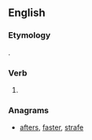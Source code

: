 ==English==

===Etymology===
{{suffix|fare|est|lang=en}}.

===Verb===
{{head|en|verb form}}

# {{en-archaic second-person singular of|fare}}

===Anagrams===
* [[afters#English|afters]], [[faster#English|faster]], [[strafe#English|strafe]]